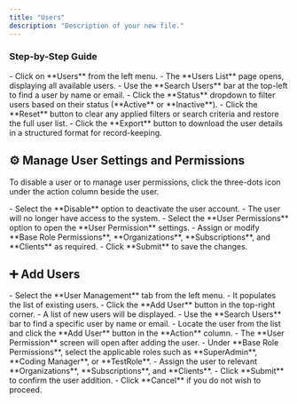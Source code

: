 ```yaml
---
title: "Users"
description: "Description of your new file."
---
```


### Step-by-Step Guide

<Steps>
  <Step title="Navigate to the Users List Page">
    - Click on **Users** from the left menu.
    - The **Users List** page opens, displaying all available users.
  </Step>
  <Step title="Search for a User">
    - Use the **Search Users** bar at the top-left to find a user by name or email.
  </Step>
  <Step title="Filter Users">
    - Click the **Status** dropdown to filter users based on their status (**Active** or **Inactive**).
  </Step>
  <Step title="Reset Filters">
    - Click the **Reset** button to clear any applied filters or search criteria and restore the full user list.
  </Step>
  <Step title="Export User Data">
    - Click the **Export** button to download the user details in a structured format for record-keeping.
  </Step>
</Steps>

## ⚙️ Manage User Settings and Permissions

To disable a user or to manage user permissions, click the three-dots icon under the action column beside the user.

<Steps>
  <Step title="To Disable a User">
    - Select the **Disable** option to deactivate the user account.
    - The user will no longer have access to the system.
  </Step>
  <Step title="Manage User Permissions">
    - Select the **User Permissions** option to open the **User Permission** settings.
    - Assign or modify **Base Role Permissions**, **Organizations**, **Subscriptions**, and **Clients** as required.
    - Click **Submit** to save the changes.
  </Step>
</Steps>

## ➕ Add Users

<Steps>
  <Step title="Navigate to the Users List Page">
    - Select the **User Management** tab from the left menu.
    - It populates the list of existing users.
  </Step>
  <Step title="Open the Add User Screen">
    - Click the **Add User** button in the top-right corner.
    - A list of new users will be displayed.
  </Step>
  <Step title="Search and Select a User">
    - Use the **Search Users** bar to find a specific user by name or email.
    - Locate the user from the list and click the **Add User** button in the **Action** column.
  </Step>
  <Step title="Assign User Permissions">
    - The **User Permission** screen will open after adding the user.
    - Under **Base Role Permissions**, select the applicable roles such as **SuperAdmin**, **Coding Manager**, or **TestRole**.
    - Assign the user to relevant **Organizations**, **Subscriptions**, and **Clients**.
  </Step>
  <Step title="Save and Confirm">
    - Click **Submit** to confirm the user addition.
    - Click **Cancel** if you do not wish to proceed.
  </Step>
</Steps>